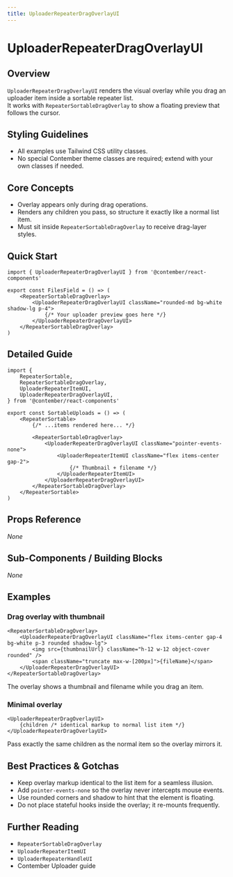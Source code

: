 ```yaml
---
title: UploaderRepeaterDragOverlayUI
---
```


<!-- Edited by human: false -->
<!-- Examples count: 4 -->
<!-- Source examples: 0 -->
<!-- Playground examples: 0 -->
<!-- External examples: 4 -->
<!-- Import examples: 4 -->

# UploaderRepeaterDragOverlayUI

## Overview
`UploaderRepeaterDragOverlayUI` renders the visual overlay while you drag an uploader item inside a sortable repeater list.  
It works with `RepeaterSortableDragOverlay` to show a floating preview that follows the cursor.

## Styling Guidelines
* All examples use Tailwind CSS utility classes.  
* No special Contember theme classes are required; extend with your own classes if needed.

## Core Concepts
* Overlay appears only during drag operations.
* Renders any children you pass, so structure it exactly like a normal list item.
* Must sit inside `RepeaterSortableDragOverlay` to receive drag-layer styles.

## Quick Start
```tsx
import { UploaderRepeaterDragOverlayUI } from '@contember/react-components'

export const FilesField = () => (
	<RepeaterSortableDragOverlay>
		<UploaderRepeaterDragOverlayUI className="rounded-md bg-white shadow-lg p-4">
			{/* Your uploader preview goes here */}
		</UploaderRepeaterDragOverlayUI>
	</RepeaterSortableDragOverlay>
)
```

## Detailed Guide
```tsx
import {
	RepeaterSortable,
	RepeaterSortableDragOverlay,
	UploaderRepeaterItemUI,
	UploaderRepeaterDragOverlayUI,
} from '@contember/react-components'

export const SortableUploads = () => (
	<RepeaterSortable>
		{/* ...items rendered here... */}

		<RepeaterSortableDragOverlay>
			<UploaderRepeaterDragOverlayUI className="pointer-events-none">
				<UploaderRepeaterItemUI className="flex items-center gap-2">
					{/* Thumbnail + filename */}
				</UploaderRepeaterItemUI>
			</UploaderRepeaterDragOverlayUI>
		</RepeaterSortableDragOverlay>
	</RepeaterSortable>
)
```

## Props Reference
_None_

## Sub-Components / Building Blocks
_None_

## Examples

### Drag overlay with thumbnail
```tsx
<RepeaterSortableDragOverlay>
	<UploaderRepeaterDragOverlayUI className="flex items-center gap-4 bg-white p-3 rounded shadow-lg">
		<img src={thumbnailUrl} className="h-12 w-12 object-cover rounded" />
		<span className="truncate max-w-[200px]">{fileName}</span>
	</UploaderRepeaterDragOverlayUI>
</RepeaterSortableDragOverlay>
```
The overlay shows a thumbnail and filename while you drag an item.

### Minimal overlay
```tsx
<UploaderRepeaterDragOverlayUI>
	{children /* identical markup to normal list item */}
</UploaderRepeaterDragOverlayUI>
```
Pass exactly the same children as the normal item so the overlay mirrors it.

## Best Practices & Gotchas
* Keep overlay markup identical to the list item for a seamless illusion.
* Add `pointer-events-none` so the overlay never intercepts mouse events.
* Use rounded corners and shadow to hint that the element is floating.
* Do not place stateful hooks inside the overlay; it re-mounts frequently.

## Further Reading
* `RepeaterSortableDragOverlay`
* `UploaderRepeaterItemUI`
* `UploaderRepeaterHandleUI`
* Contember Uploader guide

<!-- End of Generated Documentation -->